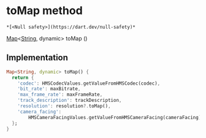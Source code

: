 # toMap method

    *[<Null safety>](https://dart.dev/null-safety)*

[Map](https://api.flutter.dev/flutter/dart-core/Map-class.html)&lt;[String](https://api.flutter.dev/flutter/dart-core/String-class.html), dynamic> toMap
()

## Implementation

```dart
Map<String, dynamic> toMap() {
  return {
    'codec': HMSCodecValues.getValueFromHMSCodec(codec),
    'bit_rate': maxBitrate,
    'max_frame_rate': maxFrameRate,
    'track_description': trackDescription,
    'resolution': resolution?.toMap(),
    'camera_facing':
        HMSCameraFacingValues.getValueFromHMSCameraFacing(cameraFacing)
  };
}
```
